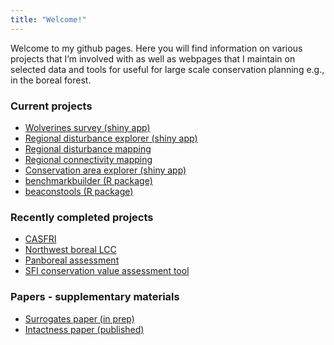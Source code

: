 ```yaml
---
title: "Welcome!"
---
```


Welcome to my github pages. Here you will find information on various projects that I'm involved with as well as webpages that I maintain on selected data and tools for useful for large scale conservation planning e.g., in the boreal forest.

### Current projects

* [Wolverines survey (shiny app)](https://github.com/beaconsproject/wolverines)
* [Regional disturbance explorer (shiny app)](https://github.com/beaconsproject/disturbance_explorer)
* [Regional disturbance mapping](https://github.com/beaconsproject/disturbance_mapping)
* [Regional connectivity mapping](https://github.com/beaconsproject/connectivity_mapping)
* [Conservation area explorer (shiny app)](https://github.com/beaconsproject/conservation_area_explorer)
* [benchmarkbuilder (R package)](https://github.com/beaconsproject/benchmarkbuilder)
* [beaconstools (R package)](https://github.com/beaconsproject/beaconstools)

### Recently completed projects

* [CASFRI](https://github.com/CASFRI/CASFRI)
* [Northwest boreal LCC](http://nwb.ualberta.ca)
* [Panboreal assessment](http://pba.ualberta.ca)
* [SFI conservation value assessment tool](https://borealbirds.ualberta.ca/2020/12/03/conservation-value-assessment-tool/)

### Papers - supplementary materials

* [Surrogates paper (in prep)](https://github.com/prvernier/surrogates)
* [Intactness paper (published)](https://github.com/prvernier/intactness)
